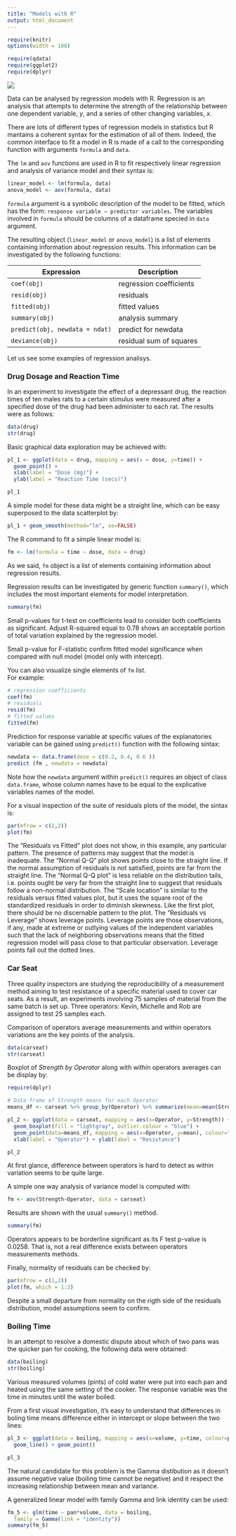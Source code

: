 ```yaml
---
title: "Models with R"
output: html_document
---
```


```r
require(knitr)
options(width = 108)
```

```r
require(qdata)
require(ggplot2)
require(dplyr)
```

![](./images/flow-dtanal.png)


Data can be analysed by regression models with R. Regression is an analysis that attempts to determine the strength of the relationship between one dependent variable, $y$, and a series of other changing variables, $x$. 

There are lots of different types of regression models in statistics but R mantains a coherent syntax for the estimation of all of them. Indeed, the common interface to fit a model in R is made of a call to the corresponding function with arguments `formula` and `data`.

The `lm` and `aov` functions are used in R to fit respectively linear regression and analysis of variance model and their syntax is:

```r
linear_model <- lm(formula, data)
anova_model <- aov(formula, data)
```

`formula` argument is a symbolic description of the model to be fitted, which has the form: `response variable ∼ predictor variables`. The variables involved in `formula` should be columns of a dataframe specied in `data` argument.

The resulting object (`linear_model` or `anova_model`) is a list of elements containing information about regression results. This information can be investigated by the following functions:

Expression                    | Description
----------------------------- | -------------
`coef(obj)`                    | regression coefficients
`resid(obj)`                   | residuals
`fitted(obj)`                  | fitted values
`summary(obj)`                 | analysis summary
`predict(obj, newdata = ndat)` | predict for newdata
`deviance(obj)`                | residual sum of squares

Let us see some examples of regression analisys.



### Drug Dosage and Reaction Time

In an experiment to investigate the effect of a depressant drug, the reaction times of ten males rats to a certain stimulus were measured after a specified dose of the drug had been administer to each rat. The results were as follows:

```r
data(drug)
str(drug)
```

Basic graphical data exploration may be achieved with: 

```r
pl_1 <- ggplot(data = drug, mapping = aes(x = dose, y=time)) + 
  geom_point() +
  xlab(label = "Dose (mg)") +
  ylab(label = "Reaction Time (secs)")

pl_1
```

A simple model for these data might be a straight line, which can be easy superposed to the data scatterplot by:  


```r
pl_1 + geom_smooth(method="lm", se=FALSE) 
```

The R command to fit a simple linear model is:

```r
fm <- lm(formula = time ~ dose, data = drug)
```

As we said, `fm` object is a list of elements containing information about regression results.   

Regression results can be investigated by generic function `summary()`, which includes the most important elements for model interpretation.

```r
summary(fm)
```

Small p-values for t-test on coefficients lead to consider both coefficients as significant. Adjust R-squared equal to 0.78 shows an acceptable portion of total variation explained by the regression model.

Small p-value for F-statistic confirm fitted model significance when compared with null model (model only with intercept).


You can also visualize single elements of `fm` list.  
For example: 

```r
# regression coefficients
coef(fm)
# residuals
resid(fm)
# fitted values
fitted(fm)
```

Prediction for response variable at specific values of the explanatories variable can be gained using `predict()` function with the following sintax:

```r
newdata <- data.frame(dose = c(0.2, 0.4, 0.6 ))
predict (fm , newdata = newdata)
```

Note how the `newdata` argument within `predict()` requires an object of class `data.frame`, whose column names have to be equal to the explicative variables names of the model.


For a visual inspection of the suite of residuals plots of the model, the sintax is:

```r
par(mfrow = c(2,2))
plot(fm)
```

The "Residuals vs Fitted" plot does not show, in this example, any particular pattern. The presence of patterns may suggest that the model is inadequate.
The "Normal Q-Q" plot shows points close to the straight line. If the normal assumption of residuals is not satisfied, points are far from the straight line. The "Normal Q-Q plot" is less reliable on the distribution tails, i.e. points ought be very far from the straight line to suggest that residuals follow a non-normal distribution.
The "Scale location" is similar to the residuals versus fitted values plot, but it uses the square root of the standardized residuals in order to diminish skewness. Like the first plot, there should be no discernable pattern to the plot.
The "Residuals vs Leverage" shows leverage points. Leverage points are those observations, if any, made at extreme or outlying values of the independent variables such that the lack of neighboring observations means that the fitted regression model will pass close to that particular observation. Leverage points fall out the dotted lines.


### Car Seat

Three quality inspectors are studying the reproducibility of a measurement method aiming to test resistance of a specific material used to cover car seats.
As a result, an experiments involving 75 samples of material from the same batch is set up. Three operators: Kevin, Michelle and Rob are assigned to test 25 samples each.

Comparison of operators average measurements and within operators variations are the key points of the analysis.

```r
data(carseat)
str(carseat)
```

Boxplot of _Strength by Operator_ along with within operators averages can be display by:

```r
require(dplyr)
```

```r
# Data frame of Strength means for each Operator
means_df <- carseat %>% group_by(Operator) %>% summarize(mean=mean(Strength))

pl_2 <- ggplot(data = carseat, mapping = aes(x=Operator, y=Strength)) +
  geom_boxplot(fill = "lightgray", outlier.colour = "blue") +
  geom_point(data=means_df, mapping = aes(x=Operator, y=mean), colour="red", shape=18, size=3) + 
  xlab(label = "Operator") + ylab(label = "Resistance")

pl_2
```

At first glance, difference between operators is hard to detect as within variation seems to be quite large. 

A simple one way analysis of variance model is computed with: 

```r
fm <- aov(Strength~Operator, data = carseat)
```

Results are shown with the usual `summary()` method.

```r
summary(fm)
```

Operators appears to be borderline significant as its F test p-value is 0.0258. That is, not a real difference exists between operators measurements methods.


Finally, normality of residuals can be checked by:
```r
par(mfrow = c(1,2))
plot(fm, which = 1:2)
```

Despite a small departure from normality on the rigth side of the residuals distribution, model assumptions seem to confirm.


### Boiling Time

In an attempt to resolve a domestic dispute about which of two pans was the quicker pan for cooking, the following data were obtained:

```r
data(boiling)
str(boiling)
```

Various measured volumes (pints) of cold water were put into each pan and heated using the same setting of the cooker. The response variable was the time in minutes until the water boiled.

From a first visual investigation, it's easy to understand that differences in boling time means difference either in intercept or slope between the two lines:

```r
pl_3 <- ggplot(data = boiling, mapping = aes(x=volume, y=time, colour=pan)) + 
  geom_line() + geom_point()

pl_3
```


The natural candidate for this problem is the Gamma distibution as it doesn't assume negative value (boiling time cannot be negative) and it respect the increasing relationship between mean and variance.

A generalized linear model with family Gamma and link identity can be used:

```r
fm_5 <- glm(time ~ pan*volume, data = boiling,
  family = Gamma(link = "identity"))
summary(fm_5) 
```

